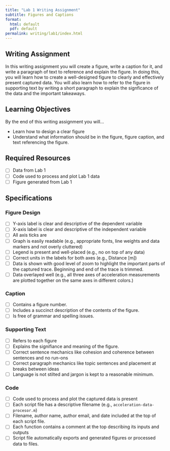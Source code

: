 ```yaml
---
title: "Lab 1 Writing Assignment"
subtitle: Figures and Captions
format:
  html: default
  pdf: default
permalink: writing/lab1/index.html
---
```


## Writing Assignment
In this writing assignment you will create a figure, write a caption for it, and write a paragraph of text to reference and explain the figure.
In doing this, you will learn how to create a well-designed figure to clearly and effectively present captured data.
You will also learn how to refer to the figure in supporting text by writing a short paragraph to explain the signficance of the data and the important takeaways.

## Learning Objectives

By the end of this writing assignment you will...

- Learn how to design a clear figure
- Understand what information should be in the figure, figure caption, and text referencing the figure.

## Required Resources

- [ ] Data from Lab 1
- [ ] Code used to process and plot Lab 1 data
- [ ] Figure generated from Lab 1 

## Specifications

### Figure Design

- [ ] Y-axis label is clear and descriptive of the dependent variable
- [ ] X-axis label is clear and descriptive of the independent variable
- [ ] All axis ticks are 
- [ ] Graph is easily readable (e.g., appropriate fonts, line weights and data markers and not overly cluttered)
- [ ] Legend is present and well-placed (e.g., no on top of any data)
- [ ] Correct units in the labels for both axes (e.g., Distance [m])
- [ ] Data is shown with good level of zoom to highlight the important parts of the captured trace. Beginning and end of the trace is trimmed.
- [ ] Data overlayed well (e.g., all three axes of acceleration measurements are plotted together on the same axes in different colors.)

### Caption

- [ ] Contains a figure number.
- [ ] Includes a succinct description of the contents of the figure.
- [ ] Is free of grammar and spelling issues.

### Supporting Text

- [ ] Refers to each figure
- [ ] Explains the signifiance and meaning of the figure.
- [ ] Correct sentence mechanics like cohesion and coherence between sentences and no run-ons
- [ ] Correct paragraph mechanics like topic sentences and placement at breaks between ideas
- [ ] Language is not stilted and jargon is kept to a reasonable minimum.

### Code

- [ ] Code used to process and plot the captured data is present
- [ ] Each script file has a descriptive filename (e.g., `acceleration-data-procesor.m`)
- [ ] Filename, author name, author email, and date included at the top of each script file.
- [ ] Each function contains a comment at the top describing its inputs and outputs
- [ ] Script file automatically exports and generated figures or processed data to files.